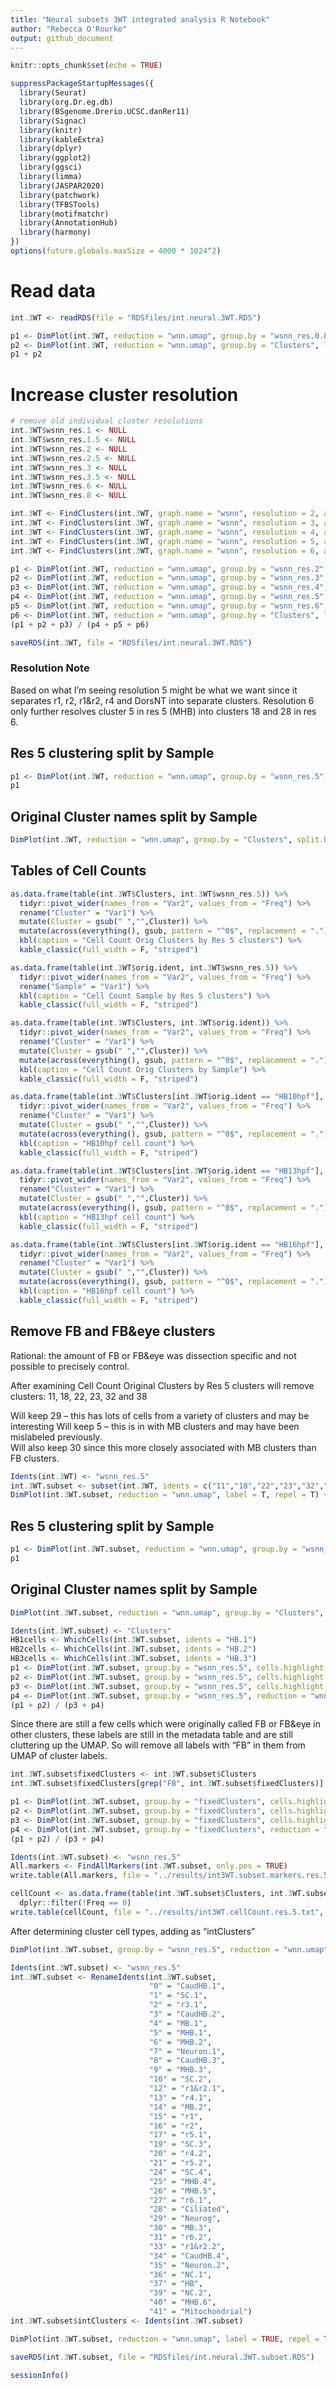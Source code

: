 ```yaml
---
title: "Neural subsets 3WT integrated analysis R Notebook"
author: "Rebecca O'Rourke"
output: github_document
---
```


```r
knitr::opts_chunk$set(echo = TRUE)
```


```r
suppressPackageStartupMessages({
  library(Seurat)
  library(org.Dr.eg.db)
  library(BSgenome.Drerio.UCSC.danRer11)
  library(Signac)
  library(knitr)
  library(kableExtra)
  library(dplyr)
  library(ggplot2)
  library(ggsci)
  library(limma)
  library(JASPAR2020)
  library(patchwork)
  library(TFBSTools)
  library(motifmatchr)
  library(AnnotationHub)
  library(harmony)
})
options(future.globals.maxSize = 4000 * 1024^2)
```

# Read data
```r
int.3WT <- readRDS(file = "RDSfiles/int.neural.3WT.RDS")
```

```r
p1 <- DimPlot(int.3WT, reduction = "wnn.umap", group.by = "wsnn_res.0.8", label = T, repel = T) + scale_color_igv() + NoLegend()
p2 <- DimPlot(int.3WT, reduction = "wnn.umap", group.by = "Clusters", label = T, repel = T) + scale_color_igv() + NoLegend()
p1 + p2
```

# Increase cluster resolution
```r
# remove old individual cluster resolutions
int.3WT$wsnn_res.1 <- NULL
int.3WT$wsnn_res.1.5 <- NULL
int.3WT$wsnn_res.2 <- NULL
int.3WT$wsnn_res.2.5 <- NULL
int.3WT$wsnn_res.3 <- NULL
int.3WT$wsnn_res.3.5 <- NULL
int.3WT$wsnn_res.6 <- NULL
int.3WT$wsnn_res.8 <- NULL
```

```r
int.3WT <- FindClusters(int.3WT, graph.name = "wsnn", resolution = 2, algorithm = 3, verbose = FALSE)
int.3WT <- FindClusters(int.3WT, graph.name = "wsnn", resolution = 3, algorithm = 3, verbose = FALSE)
int.3WT <- FindClusters(int.3WT, graph.name = "wsnn", resolution = 4, algorithm = 3, verbose = FALSE)
int.3WT <- FindClusters(int.3WT, graph.name = "wsnn", resolution = 5, algorithm = 3, verbose = FALSE)
int.3WT <- FindClusters(int.3WT, graph.name = "wsnn", resolution = 6, algorithm = 3, verbose = FALSE)
```

```r
p1 <- DimPlot(int.3WT, reduction = "wnn.umap", group.by = "wsnn_res.2", label = T, repel = T) + scale_color_igv() + NoLegend()
p2 <- DimPlot(int.3WT, reduction = "wnn.umap", group.by = "wsnn_res.3", label = T, repel = T) + scale_color_igv() + NoLegend()
p3 <- DimPlot(int.3WT, reduction = "wnn.umap", group.by = "wsnn_res.4", label = T, repel = T) + scale_color_igv() + NoLegend()
p4 <- DimPlot(int.3WT, reduction = "wnn.umap", group.by = "wsnn_res.5", label = T, repel = T) + scale_color_igv() + NoLegend()
p5 <- DimPlot(int.3WT, reduction = "wnn.umap", group.by = "wsnn_res.6", label = T, repel = T) + scale_color_igv() + NoLegend()
p6 <- DimPlot(int.3WT, reduction = "wnn.umap", group.by = "Clusters", label = T, repel = T) + scale_color_igv() + NoLegend()
(p1 + p2 + p3) / (p4 + p5 + p6)

```

```r
saveRDS(int.3WT, file = "RDSfiles/int.neural.3WT.RDS")
```


### Resolution Note

Based on what I'm seeing resolution 5 might be what we want since it separates r1, r2, r1&r2, r4 and DorsNT into separate clusters.  Resolution 6 only further resolves cluster 5 in res 5 (MHB) into clusters 18 and 28 in res 6.

## Res 5 clustering split by Sample
```r
p1 <- DimPlot(int.3WT, reduction = "wnn.umap", group.by = "wsnn_res.5", split.by = "orig.ident", label = T, repel = T) + scale_color_igv()
p1
```

## Original Cluster names split by Sample
```r
DimPlot(int.3WT, reduction = "wnn.umap", group.by = "Clusters", split.by = "orig.ident", label = T, repel = T, ncol = 3) + scale_color_igv() + NoLegend()
```

## Tables of Cell Counts
```r
as.data.frame(table(int.3WT$Clusters, int.3WT$wsnn_res.5)) %>%
  tidyr::pivot_wider(names_from = "Var2", values_from = "Freq") %>%
  rename("Cluster" = "Var1") %>%
  mutate(Cluster = gsub(" ","",Cluster)) %>%
  mutate(across(everything(), gsub, pattern = "^0$", replacement = ".")) %>%
  kbl(caption = "Cell Count Orig Clusters by Res 5 clusters") %>%
  kable_classic(full_width = F, "striped")
```

```r
as.data.frame(table(int.3WT$orig.ident, int.3WT$wsnn_res.5)) %>%
  tidyr::pivot_wider(names_from = "Var2", values_from = "Freq") %>%
  rename("Sample" = "Var1") %>%
  kbl(caption = "Cell Count Sample by Res 5 clusters") %>%
  kable_classic(full_width = F, "striped")
```

```r
as.data.frame(table(int.3WT$Clusters, int.3WT$orig.ident)) %>%
  tidyr::pivot_wider(names_from = "Var2", values_from = "Freq") %>%
  rename("Cluster" = "Var1") %>%
  mutate(Cluster = gsub(" ","",Cluster)) %>%
  mutate(across(everything(), gsub, pattern = "^0$", replacement = ".")) %>%
  kbl(caption = "Cell Count Orig Clusters by Sample") %>%
  kable_classic(full_width = F, "striped")
```

```r
as.data.frame(table(int.3WT$Clusters[int.3WT$orig.ident == "HB10hpf"], int.3WT$wsnn_res.5[int.3WT$orig.ident == "HB10hpf"])) %>%
  tidyr::pivot_wider(names_from = "Var2", values_from = "Freq") %>%
  rename("Cluster" = "Var1") %>%
  mutate(Cluster = gsub(" ","",Cluster)) %>%
  mutate(across(everything(), gsub, pattern = "^0$", replacement = ".")) %>%
  kbl(caption = "HB10hpf cell count") %>%
  kable_classic(full_width = F, "striped")
```

```r
as.data.frame(table(int.3WT$Clusters[int.3WT$orig.ident == "HB13hpf"], int.3WT$wsnn_res.5[int.3WT$orig.ident == "HB13hpf"])) %>%
  tidyr::pivot_wider(names_from = "Var2", values_from = "Freq") %>%
  rename("Cluster" = "Var1") %>%
  mutate(Cluster = gsub(" ","",Cluster)) %>%
  mutate(across(everything(), gsub, pattern = "^0$", replacement = ".")) %>%
  kbl(caption = "HB13hpf cell count") %>%
  kable_classic(full_width = F, "striped")
```

```r
as.data.frame(table(int.3WT$Clusters[int.3WT$orig.ident == "HB16hpf"], int.3WT$wsnn_res.5[int.3WT$orig.ident == "HB16hpf"])) %>%
  tidyr::pivot_wider(names_from = "Var2", values_from = "Freq") %>%
  rename("Cluster" = "Var1") %>%
  mutate(Cluster = gsub(" ","",Cluster)) %>%
  mutate(across(everything(), gsub, pattern = "^0$", replacement = ".")) %>%
  kbl(caption = "HB16hpf cell count") %>%
  kable_classic(full_width = F, "striped")
```

## Remove FB and FB&eye clusters

Rational: the amount of FB or FB&eye was dissection specific and not possible to precisely control.

After examining Cell Count Original Clusters by Res 5 clusters will remove clusters:
11, 18, 22, 23, 32 and 38

Will keep 29 -- this has lots of cells from a variety of clusters and may be interesting
Will keep 5 -- this is in with MB clusters and may have been mislabeled previously.  
Will also keep 30 since this more closely associated with MB clusters than FB clusters.

```r
Idents(int.3WT) <- "wsnn_res.5"
int.3WT.subset <- subset(int.3WT, idents = c("11","18","22","23","32","38"), invert = TRUE)
DimPlot(int.3WT.subset, reduction = "wnn.umap", label = T, repel = T) + scale_color_igv()
```

## Res 5 clustering split by Sample
```r
p1 <- DimPlot(int.3WT.subset, reduction = "wnn.umap", group.by = "wsnn_res.5", split.by = "orig.ident", label = T, repel = T) + scale_color_igv()
p1
```

## Original Cluster names split by Sample
```r
DimPlot(int.3WT.subset, reduction = "wnn.umap", group.by = "Clusters", split.by = "orig.ident", label = T, repel = T, ncol = 3) + scale_color_igv() + NoLegend()
```

```r
Idents(int.3WT.subset) <- "Clusters"
HB1cells <- WhichCells(int.3WT.subset, idents = "HB.1")
HB2cells <- WhichCells(int.3WT.subset, idents = "HB.2")
HB3cells <- WhichCells(int.3WT.subset, idents = "HB.3")
p1 <- DimPlot(int.3WT.subset, group.by = "wsnn_res.5", cells.highlight = HB1cells, reduction = "wnn.umap") + NoLegend() + ggtitle("HB.1 cells")
p2 <- DimPlot(int.3WT.subset, group.by = "wsnn_res.5", cells.highlight = HB2cells, reduction = "wnn.umap") + NoLegend() + ggtitle("HB.2 cells")
p3 <- DimPlot(int.3WT.subset, group.by = "wsnn_res.5", cells.highlight = HB3cells, reduction = "wnn.umap") + NoLegend() + ggtitle("HB.3 cells")
p4 <- DimPlot(int.3WT.subset, group.by = "wsnn_res.5", reduction = "wnn.umap", label = TRUE, repel = T) + NoLegend() + scale_color_igv()
(p1 + p2) / (p3 + p4)
```
Since there are still a few cells which were originally called FB or FB&eye in other clusters, these labels are still in the metadata table and are still cluttering up the UMAP.  So will remove all labels with "FB" in them from UMAP of cluster labels.

```r
int.3WT.subset$fixedClusters <- int.3WT.subset$Clusters
int.3WT.subset$fixedClusters[grep("FB", int.3WT.subset$fixedClusters)] <- " "
```

```r
p1 <- DimPlot(int.3WT.subset, group.by = "fixedClusters", cells.highlight = HB1cells, reduction = "wnn.umap") + NoLegend() + ggtitle("HB.1 cells")
p2 <- DimPlot(int.3WT.subset, group.by = "fixedClusters", cells.highlight = HB2cells, reduction = "wnn.umap") + NoLegend() + ggtitle("HB.2 cells")
p3 <- DimPlot(int.3WT.subset, group.by = "fixedClusters", cells.highlight = HB3cells, reduction = "wnn.umap") + NoLegend() + ggtitle("HB.3 cells")
p4 <- DimPlot(int.3WT.subset, group.by = "fixedClusters", reduction = "wnn.umap", label = TRUE, repel = T) + NoLegend() + scale_color_igv()
(p1 + p2) / (p3 + p4)
```

```r
Idents(int.3WT.subset) <- "wsnn_res.5"
All.markers <- FindAllMarkers(int.3WT.subset, only.pos = TRUE)
write.table(All.markers, file = "../results/int3WT.subset.markers.res.5.txt", sep = "\t", quote = F, col.names = NA) ## Data_S4
```

```r
cellCount <- as.data.frame(table(int.3WT.subset$Clusters, int.3WT.subset$wsnn_res.5, int.3WT.subset$orig.ident)) %>%
  dplyr::filter(!Freq == 0)
write.table(cellCount, file = "../results/int3WT.cellCount.res.5.txt", quote = F, sep = "\t", row.names = FALSE)
```

After determining cluster cell types, adding as "intClusters"

```r
DimPlot(int.3WT.subset, group.by = "wsnn_res.5", reduction = "wnn.umap", label = TRUE, repel = T) + NoLegend() + scale_color_igv()
```

```r
Idents(int.3WT.subset) <- "wsnn_res.5"
int.3WT.subset <- RenameIdents(int.3WT.subset,
                               "0" = "CaudHB.1",
                               "1" = "SC.1",
                               "2" = "r3.1",
                               "3" = "CaudHB.2",
                               "4" = "MB.1",
                               "5" = "MHB.1",
                               "6" = "MHB.2",
                               "7" = "Neuron.1",
                               "8" = "CaudHB.3",
                               "9" = "MHB.3",
                               "10" = "SC.2",
                               "12" = "r1&r2.1",
                               "13" = "r4.1",
                               "14" = "MB.2",
                               "15" = "r1",
                               "16" = "r2",
                               "17" = "r5.1",
                               "19" = "SC.3",
                               "20" = "r4.2",
                               "21" = "r5.2",
                               "24" = "SC.4",
                               "25" = "MHB.4",
                               "26" = "MHB.5",
                               "27" = "r6.1",
                               "28" = "Ciliated",
                               "29" = "Neurog",
                               "30" = "MB.3",
                               "31" = "r6.2",
                               "33" = "r1&r2.2",
                               "34" = "CaudHB.4",
                               "35" = "Neuron.2",
                               "36" = "NC.1",
                               "37" = "HB",
                               "39" = "NC.2",
                               "40" = "MHB.6",
                               "41" = "Mitochondrial")
int.3WT.subset$intClusters <- Idents(int.3WT.subset)
```

```r
DimPlot(int.3WT.subset, reduction = "wnn.umap", label = TRUE, repel = T) + NoLegend() + scale_color_igv() + ggtitle("Integrated Neural Clusters")
```

```r
saveRDS(int.3WT.subset, file = "RDSfiles/int.neural.3WT.subset.RDS")
```

```r
sessionInfo()
```


